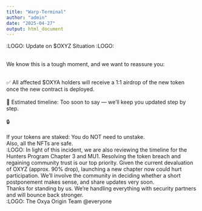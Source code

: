 ```yaml
---
title: "Warp-Terminal"
author: "admin"
date: "2025-04-27"
output: html_document
---
```


:LOGO:  Update on $OXYZ Situation :LOGO: <br/> <br/>

We know this is a tough moment, and we want to reassure you:
<br/><br/>

✅ All affected $OXYA holders will receive a 1:1 airdrop of the new token once the new contract is deployed. <br/><br/>
📅 Estimated timeline: Too soon to say — we’ll keep you updated step by step.
<br/><br/>
🔒 <br/><br/>
 If your tokens are staked:
You do NOT need to unstake.
<br/>
Also, all the NFTs are safe.
<br/>
:LOGO:  In light of this incident, we are also reviewing the timeline for the Hunters Program Chapter 3 and MU1. Resolving the token breach and regaining community trust is our top priority. Given the current devaluation of OXYZ (approx. 90% drop), launching a new chapter now could hurt participation. We’ll involve the community in deciding whether a short postponement makes sense, and share updates very soon.
<br/>
Thanks for standing by us. We’re handling everything with security partners and will bounce back stronger. <br/>
:LOGO: The Oxya Origin Team
@everyone 